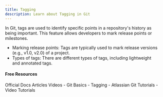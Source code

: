 ```yaml
---
title: Tagging
description: Learn about Tagging in Git
---
```

In Git, tags are used to identify specific points in a repository's history as being important. This feature allows developers to mark release points or milestones.

- Marking release points: Tags are typically used to mark release versions (e.g., v1.0, v2.0) of a project.
- Types of tags: There are different types of tags, including lightweight and annotated tags.

#### Free Resources

<Tabs defaultValue="official">
<TabsList>
<TabsTrigger value="official">Official Docs</TabsTrigger>
<TabsTrigger value="article">Articles</TabsTrigger>
<TabsTrigger value="video">Videos</TabsTrigger>
</TabsList>

<TabsContent value="official">
<Note type="note" title="official">
- <Link href="https://git-scm.com/book/en/v2/Git-Basics-Tagging">Git Basics - Tagging</Link>
</Note>
</TabsContent>
<TabsContent value="article">
<Note type="note" title="article">
- <Link href="https://www.atlassian.com/git/tutorials">Atlassian Git Tutorials</Link>
</Note>
</TabsContent>
<TabsContent value="video">
<Note type="note" title="video">
- <Link href="https://www.youtube.com/results?search_query=git+tagging+tutorial">Video Tutorials</Link>
</Note>
</TabsContent>
</Tabs>
